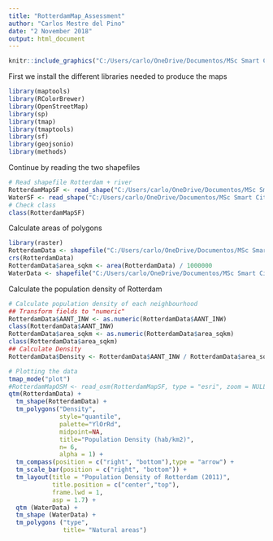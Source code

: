 ```yaml
---
title: "RotterdamMap_Assessment"
author: "Carlos Mestre del Pino"
date: "2 November 2018"
output: html_document
---
```


```r
knitr::include_graphics("C:/Users/carlo/OneDrive/Documentos/MSc Smart Cities/GIS/Assessment 1/Rotterdam/Density_Map_Rotterdam_QGIS.png")
```


First we install the different libraries needed to produce the maps

```r

library(maptools)
library(RColorBrewer)
library(OpenStreetMap)
library(sp)
library(tmap)
library(tmaptools)
library(sf)
library(geojsonio)
library(methods)

```

Continue by reading the two shapefiles

```r
# Read shapefile Rotterdam + river
RotterdamMapSF <- read_shape("C:/Users/carlo/OneDrive/Documentos/MSc Smart Cities/GIS/Assessment 1/R Map/Neighbourhoods_RDAM.shp", as.sf = TRUE)
WaterSF <- read_shape("C:/Users/carlo/OneDrive/Documentos/MSc Smart Cities/GIS/Assessment 1/R Map_2/Major_Water_Bodies_RDAM.shp", as.sf = TRUE)
# Check class
class(RotterdamMapSF)


```

Calculate areas of polygons

```r

library(raster)
RotterdamData <- shapefile("C:/Users/carlo/OneDrive/Documentos/MSc Smart Cities/GIS/Assessment 1/R Map/Neighbourhoods_RDAM.shp")
crs(RotterdamData)
RotterdamData$area_sqkm <- area(RotterdamData) / 1000000
WaterData <- shapefile("C:/Users/carlo/OneDrive/Documentos/MSc Smart Cities/GIS/Assessment 1/R Map_2/Major_Water_Bodies_RDAM.shp")


```

Calculate the population density of Rotterdam

```r
# Calculate population density of each neighbourhood
## Transform fields to "numeric"
RotterdamData$AANT_INW <- as.numeric(RotterdamData$AANT_INW)
class(RotterdamData$AANT_INW)
RotterdamData$area_sqkm <- as.numeric(RotterdamData$area_sqkm)
class(RotterdamData$area_sqkm)
## Calculate Density
RotterdamData$Density <- RotterdamData$AANT_INW / RotterdamData$area_sqkm

```


```r
# Plotting the data
tmap_mode("plot")
#RotterdamMapOSM <- read_osm(RotterdamMapSF, type = "esri", zoom = NULL)
qtm(RotterdamData) + 
  tm_shape(RotterdamData) + 
  tm_polygons("Density", 
              style="quantile",
              palette="YlOrRd",
              midpoint=NA,
              title="Population Density (hab/km2)",
              n= 6,
              alpha = 1) + 
  tm_compass(position = c("right", "bottom"),type = "arrow") + 
  tm_scale_bar(position = c("right", "bottom")) +
  tm_layout(title = "Population Density of Rotterdam (2011)", 
            title.position = c("center","top"),
            frame.lwd = 1,
            asp = 1.7) +
  qtm (WaterData) +
  tm_shape (WaterData) +
  tm_polygons ("type",
               title= "Natural areas")
```